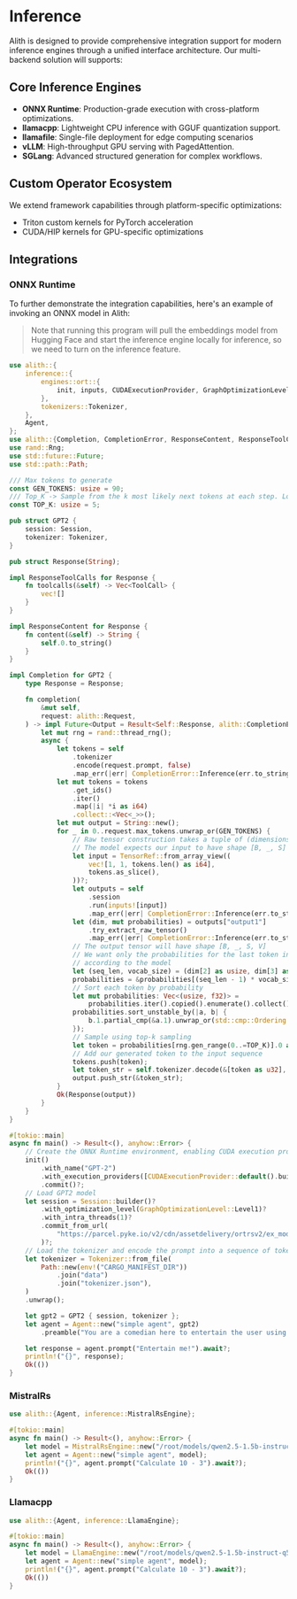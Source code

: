 # Inference

Alith is designed to provide comprehensive integration support for modern inference engines through a unified interface architecture. Our multi-backend solution will supports:

## Core Inference Engines

- **ONNX Runtime**: Production-grade execution with cross-platform optimizations.
- **llamacpp**: Lightweight CPU inference with GGUF quantization support.
- **llamafile**: Single-file deployment for edge computing scenarios
- **vLLM**: High-throughput GPU serving with PagedAttention.
- **SGLang**: Advanced structured generation for complex workflows.

## Custom Operator Ecosystem

We extend framework capabilities through platform-specific optimizations:

- Triton custom kernels for PyTorch acceleration
- CUDA/HIP kernels for GPU-specific optimizations

## Integrations

### ONNX Runtime

To further demonstrate the integration capabilities, here's an example of invoking an ONNX model in Alith:

> Note that running this program will pull the embeddings model from Hugging Face and start the inference engine locally for inference, so we need to turn on the inference feature.

```rust
use alith::{
    inference::{
        engines::ort::{
            init, inputs, CUDAExecutionProvider, GraphOptimizationLevel, Result, Session, TensorRef,
        },
        tokenizers::Tokenizer,
    },
    Agent,
};
use alith::{Completion, CompletionError, ResponseContent, ResponseToolCalls, ToolCall};
use rand::Rng;
use std::future::Future;
use std::path::Path;

/// Max tokens to generate
const GEN_TOKENS: usize = 90;
/// Top_K -> Sample from the k most likely next tokens at each step. Lower k focuses on higher probability tokens.
const TOP_K: usize = 5;

pub struct GPT2 {
    session: Session,
    tokenizer: Tokenizer,
}

pub struct Response(String);

impl ResponseToolCalls for Response {
    fn toolcalls(&self) -> Vec<ToolCall> {
        vec![]
    }
}

impl ResponseContent for Response {
    fn content(&self) -> String {
        self.0.to_string()
    }
}

impl Completion for GPT2 {
    type Response = Response;

    fn completion(
        &mut self,
        request: alith::Request,
    ) -> impl Future<Output = Result<Self::Response, alith::CompletionError>> {
        let mut rng = rand::thread_rng();
        async {
            let tokens = self
                .tokenizer
                .encode(request.prompt, false)
                .map_err(|err| CompletionError::Inference(err.to_string()))?;
            let mut tokens = tokens
                .get_ids()
                .iter()
                .map(|i| *i as i64)
                .collect::<Vec<_>>();
            let mut output = String::new();
            for _ in 0..request.max_tokens.unwrap_or(GEN_TOKENS) {
                // Raw tensor construction takes a tuple of (dimensions, data).
                // The model expects our input to have shape [B, _, S]
                let input = TensorRef::from_array_view((
                    vec![1, 1, tokens.len() as i64],
                    tokens.as_slice(),
                ))?;
                let outputs = self
                    .session
                    .run(inputs![input])
                    .map_err(|err| CompletionError::Inference(err.to_string()))?;
                let (dim, mut probabilities) = outputs["output1"]
                    .try_extract_raw_tensor()
                    .map_err(|err| CompletionError::Inference(err.to_string()))?;
                // The output tensor will have shape [B, _, S, V]
                // We want only the probabilities for the last token in this sequence, which will be the next most likely token
                // according to the model
                let (seq_len, vocab_size) = (dim[2] as usize, dim[3] as usize);
                probabilities = &probabilities[(seq_len - 1) * vocab_size..];
                // Sort each token by probability
                let mut probabilities: Vec<(usize, f32)> =
                    probabilities.iter().copied().enumerate().collect();
                probabilities.sort_unstable_by(|a, b| {
                    b.1.partial_cmp(&a.1).unwrap_or(std::cmp::Ordering::Less)
                });
                // Sample using top-k sampling
                let token = probabilities[rng.gen_range(0..=TOP_K)].0 as i64;
                // Add our generated token to the input sequence
                tokens.push(token);
                let token_str = self.tokenizer.decode(&[token as u32], true).unwrap();
                output.push_str(&token_str);
            }
            Ok(Response(output))
        }
    }
}

#[tokio::main]
async fn main() -> Result<(), anyhow::Error> {
    // Create the ONNX Runtime environment, enabling CUDA execution providers for all sessions created in this process.
    init()
        .with_name("GPT-2")
        .with_execution_providers([CUDAExecutionProvider::default().build()])
        .commit()?;
    // Load GPT2 model
    let session = Session::builder()?
        .with_optimization_level(GraphOptimizationLevel::Level1)?
        .with_intra_threads(1)?
        .commit_from_url(
            "https://parcel.pyke.io/v2/cdn/assetdelivery/ortrsv2/ex_models/gpt2.onnx",
        )?;
    // Load the tokenizer and encode the prompt into a sequence of tokens.
    let tokenizer = Tokenizer::from_file(
        Path::new(env!("CARGO_MANIFEST_DIR"))
            .join("data")
            .join("tokenizer.json"),
    )
    .unwrap();

    let gpt2 = GPT2 { session, tokenizer };
    let agent = Agent::new("simple agent", gpt2)
        .preamble("You are a comedian here to entertain the user using humour and jokes.");

    let response = agent.prompt("Entertain me!").await?;
    println!("{}", response);
    Ok(())
}
```
 
### MistralRs

```rust
use alith::{Agent, inference::MistralRsEngine};

#[tokio::main]
async fn main() -> Result<(), anyhow::Error> {
    let model = MistralRsEngine::new("/root/models/qwen2.5-1.5b-instruct-q5_k_m.gguf").await?;
    let agent = Agent::new("simple agent", model);
    println!("{}", agent.prompt("Calculate 10 - 3").await?);
    Ok(())
}
```

### Llamacpp

```rust
use alith::{Agent, inference::LlamaEngine};

#[tokio::main]
async fn main() -> Result<(), anyhow::Error> {
    let model = LlamaEngine::new("/root/models/qwen2.5-1.5b-instruct-q5_k_m.gguf").await?;
    let agent = Agent::new("simple agent", model);
    println!("{}", agent.prompt("Calculate 10 - 3").await?);
    Ok(())
}
```
